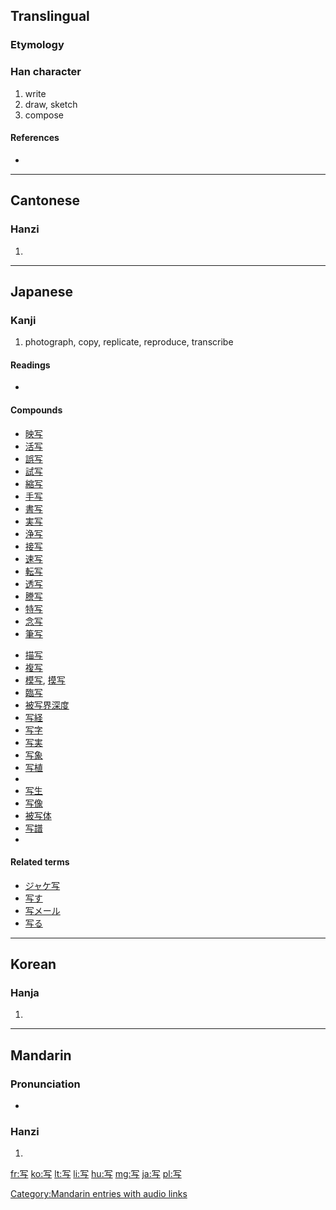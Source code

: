 {{also|寫}}
==Translingual==

===Etymology===
{{Han simp|寫}}

===Han character===
{{Han char|rn=14|rad=冖|as=03|sn=5|four=|canj=月卜尸一 (BYSM)}}

# write
# draw, sketch
# compose

====References====
* {{Han ref|kx=0130.161|dkj=01570|dj=0292.170|hdz=10303.010|uh=5199|ud=20889}}

----

==Cantonese==

===Hanzi===
{{yue-hanzi|jyut=|y=se2|tra=寫}}

# {{defn|Cantonese}}

----

==Japanese==

===Kanji===
{{ja-kanji|grade=3|rs=冖03}}

# photograph, copy, replicate, reproduce, transcribe

====Readings====
* {{ja-readings|on=[[しゃ]] ([[sha]])|kun=[[うつす]] ([[写す]], [[utsusu]]), [[うつし]] ([[写し]], [[utsushi]])}}

====Compounds====
{{top2}}
* [[映写]]
* [[活写]]
* [[誤写]]
* [[試写]]
* [[縮写]]
* [[手写]]
* [[書写]]
* [[実写]]
* [[浄写]]
* [[接写]]
* [[速写]]
* [[転写]]
* [[透写]]
* [[謄写]]
* [[特写]]
* [[念写]]
* [[筆写]]
{{mid2}}
* [[描写]]
* [[複写]]
* [[模写]], [[摸写]]
* [[臨写]]
* [[被写界深度]]
* [[写経]]
* [[写字]]
* [[写実]]
* [[写象]]
* [[写植]]
* {{term|写真||photograph|tr=しゃしん, shashin|lang=ja|sc=Jpan}}
* [[写生]]
* [[写像]]
* [[被写体]]
* [[写譜]]
* {{term|写本||manuscript|tr=しゃほん, shahon|lang=ja|sc=Jpan}}
{{bottom}}

====Related terms====
* [[ジャケ写]]
* [[写す]]
* [[写メール]]
* [[写る]]

----

==Korean==

===Hanja===
{{ko-hanja|hangeul=사|rv=sa|mr=sa}}

# {{defn|Korean}}

----

==Mandarin==

===Pronunciation===
* {{audio|zh-xiě.ogg|audio}}

===Hanzi===
{{cmn-hanzi|tra=寫|pin=[[guàn]] ([[guan4]]), [[xiě]] ([[xie3]])|wg=kuan<sup>4</sup>, hsieh<sup>3</sup>}}

# {{defn|Mandarin}}

[[Category:Mandarin entries with audio links]]

[[fr:写]]
[[ko:写]]
[[lt:写]]
[[li:写]]
[[hu:写]]
[[mg:写]]
[[ja:写]]
[[pl:写]]